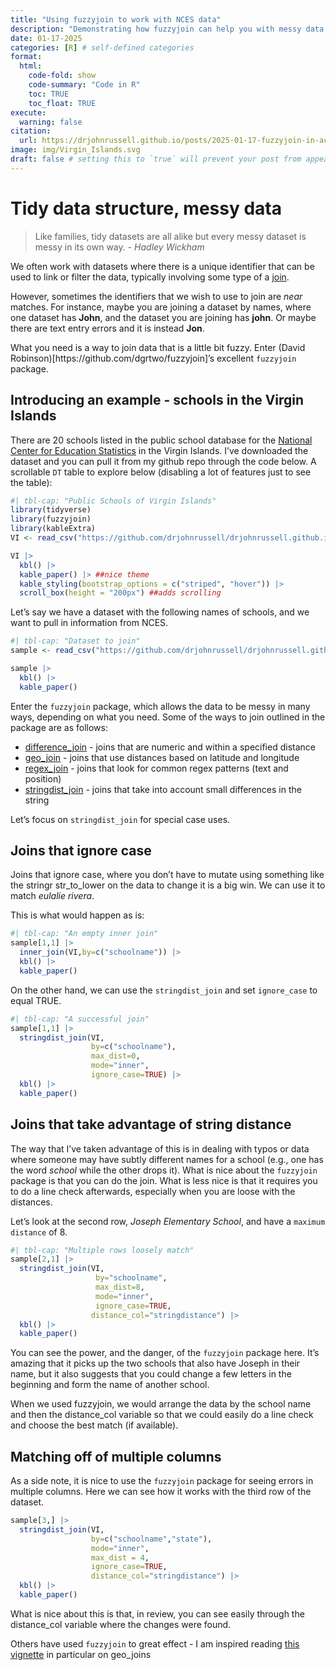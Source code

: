 ```yaml
---
title: "Using fuzzyjoin to work with NCES data"
description: "Demonstrating how fuzzyjoin can help you with messy data through an example using school names within the Virgin Islands"
date: 01-17-2025
categories: [R] # self-defined categories
format:
  html:
    code-fold: show
    code-summary: "Code in R"
    toc: TRUE
    toc_float: TRUE
execute:
  warning: false
citation: 
  url: https://drjohnrussell.github.io/posts/2025-01-17-fuzzyjoin-in-action/ 
image: img/Virgin_Islands.svg
draft: false # setting this to `true` will prevent your post from appearing on your listing page until you're ready!
---
```


# Tidy data structure, messy data

> Like families, tidy datasets are all alike but every messy dataset is messy in its own way. - *Hadley Wickham*

We often work with datasets where there is a unique identifier that can be used to link or filter the data, typically involving some type of a [join](https://r4ds.hadley.nz/joins.html).

However, sometimes the identifiers that we wish to use to join are *near* matches. For instance, maybe you are joining a dataset by names, where one dataset has **John**, and the dataset you are joining has **john**. Or maybe there are text entry errors and it is instead **Jon**.

What you need is a way to join data that is a little bit fuzzy. Enter (David Robinson)\[https://github.com/dgrtwo/fuzzyjoin\]'s excellent `fuzzyjoin` package.

## Introducing an example - schools in the Virgin Islands

There are 20 schools listed in the public school database for the [National Center for Education Statistics](https://nces.ed.gov/ccd/schoolsearch/) in the Virgin Islands. I've downloaded the dataset and you can pull it from my github repo through the code below. A scrollable `DT` table to explore below (disabling a lot of features just to see the table):

```r
#| tbl-cap: "Public Schools of Virgin Islands"
library(tidyverse)
library(fuzzyjoin)
library(kableExtra)
VI <- read_csv("https://github.com/drjohnrussell/drjohnrussell.github.io/raw/refs/heads/master/posts/2025-01-17-fuzzyjoin-in-action/data/VIschools.csv")

VI |> 
  kbl() |> 
  kable_paper() |> ##nice theme
  kable_styling(bootstrap_options = c("striped", "hover")) |> 
  scroll_box(height = "200px") ##adds scrolling

```

Let's say we have a dataset with the following names of schools, and we want to pull in information from NCES.

```r
#| tbl-cap: "Dataset to join"
sample <- read_csv("https://github.com/drjohnrussell/drjohnrussell.github.io/raw/refs/heads/master/posts/2025-01-17-fuzzyjoin-in-action/data/sample.csv")

sample |> 
  kbl() |> 
  kable_paper()
```

Enter the `fuzzyjoin` package, which allows the data to be messy in many ways, depending on what you need. Some of the ways to join outlined in the package are as follows:

-   [difference_join](http://varianceexplained.org/fuzzyjoin/reference/difference_join.html) - joins that are numeric and within a specified distance
-   [geo_join](http://varianceexplained.org/fuzzyjoin/reference/geo_join.html) - joins that use distances based on latitude and longitude
-   [regex_join](http://varianceexplained.org/fuzzyjoin/reference/regex_join.html) - joins that look for common regex patterns (text and position)
-   [stringdist_join](http://varianceexplained.org/fuzzyjoin/reference/stringdist_join.html) - joins that take into account small differences in the string

Let's focus on `stringdist_join` for special case uses.

## Joins that ignore case
Joins that ignore case, where you don't have to mutate using something like the stringr str_to_lower on the data to change it is a big win. We can use it to match *eulalie rivera*.

This is what would happen as is:

```r
#| tbl-cap: "An empty inner join"
sample[1,1] |> 
  inner_join(VI,by=c("schoolname")) |> 
  kbl() |> 
  kable_paper()

```

On the other hand, we can use the `stringdist_join` and set `ignore_case` to equal TRUE.

```r
#| tbl-cap: "A successful join"
sample[1,1] |> 
  stringdist_join(VI,
                  by=c("schoolname"),
                  max_dist=0,
                  mode="inner",
                  ignore_case=TRUE) |> 
  kbl() |> 
  kable_paper()
```

## Joins that take advantage of string distance
The way that I've taken advantage of this is in dealing with typos or data where someone may have subtly different names for a school (e.g., one has the word *school* while the other drops it). What is nice about the `fuzzyjoin` package is that you can do the join. What is less nice is that it requires you to do a line check afterwards, especially when you are loose with the distances.

Let's look at the second row, *Joseph Elementary School*, and have a `maximum distance` of 8.

```r
#| tbl-cap: "Multiple rows loosely match"
sample[2,1] |> 
  stringdist_join(VI,
                   by="schoolname",
                   max_dist=8,
                   mode="inner",
                   ignore_case=TRUE,
                  distance_col="stringdistance") |> 
  kbl() |> 
  kable_paper()
```

You can see the power, and the danger, of the `fuzzyjoin` package here. It's amazing that it picks up the two schools that also have Joseph in their name, but it also suggests that you could change a few letters in the beginning and form the name of another school.

When we used fuzzyjoin, we would arrange the data by the school name and then the distance_col variable so that we could easily do a line check and choose the best match (if available).

## Matching off of multiple columns

As a side note, it is nice to use the `fuzzyjoin` package for seeing errors in multiple columns. Here we can see how it works with the third row of the dataset.

```r
sample[3,] |> 
  stringdist_join(VI,
                  by=c("schoolname","state"),
                  mode="inner",
                  max_dist = 4,
                  ignore_case=TRUE,
                  distance_col="stringdistance") |> 
  kbl() |> 
  kable_paper()
```

What is nice about this is that, in review, you can see easily through the distance_col variable where the changes were found.

Others have used `fuzzyjoin` to great effect - I am inspired reading [this vignette](https://rpubs.com/hellojohncruz/fuzzyjoin) in particular on geo_joins
